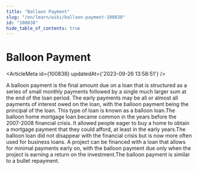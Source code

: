 ```yaml
---
title: "Balloon Payment"
slug: "/en/learn/wiki/balloon-payment-100838"
id: "100838"
hide_table_of_contents: true
---
```



# Balloon Payment

<ArticleMeta id={100838} updatedAt={'2023-09-26 13:58:51'} />
<div className='border-solid border-b border-t-0 my-4 border-[var(--ifm-color-gray-300)]' />

A balloon payment is the final amount due on a loan that is structured as a series of small monthly payments followed by a single much larger sum at the end of the loan period. The early payments may be all or almost all payments of interest owed on the loan, with the balloon payment being the principal of the loan. This type of loan is known as a balloon loan.The balloon home mortgage loan became common in the years before the 2007-2008 financial crisis. It allowed people eager to buy a home to obtain a mortgage payment that they could afford, at least in the early years.The balloon loan did not disappear with the financial crisis but is now more often used for business loans. A project can be financed with a loan that allows for minimal payments early on, with the balloon payment due only when the project is earning a return on the investment.The balloon payment is similar to a bullet repayment.
